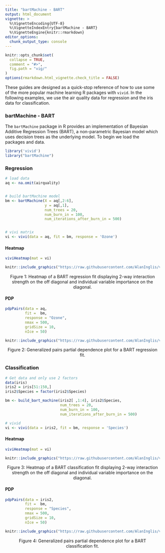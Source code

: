 ```yaml
---
title: "bartMachine - BART"
output: html_document
vignette: >
  %\VignetteEncoding{UTF-8}
  %\VignetteIndexEntry{bartMachine - BART}
  %\VignetteEngine{knitr::rmarkdown}
editor_options:
  chunk_output_type: console
---
```



```r
knitr::opts_chunk$set(
  collapse = TRUE,
  comment = "#>",
  fig.path = "vig/"
)
options(rmarkdown.html_vignette.check_title = FALSE)
```

<!-- avoid border around images -->
<style>
img {
  border: 0;
  }
</style>

These guides are designed as a quick-stop reference of how to use some of the more popular machine learning R packages with `vivid`.  In the following examples, we use the air quality data for regression and the iris data for classification. 

### bartMachine - BART
The `bartMachine` package in R provides an implementation of Bayesian Additive Regression Trees (BART), a non-parametric Bayesian model which uses decision trees as the underlying model. To begin we load the packages and data.

```r
library('vivid')
library("bartMachine")
```


### Regression

```r
# load data 
aq <- na.omit(airquality)


# build bartMachine model
bm <- bartMachine(X = aq[,2:6], 
                  y = aq[,1], 
                  num_trees = 20,
                  num_burn_in = 100,
                  num_iterations_after_burn_in = 500)


# vivi matrix
vi <- vivi(data = aq, fit = bm, response = 'Ozone')
```

#### Heatmap
```r
viviHeatmap(mat = vi)
```


```r
knitr::include_graphics("https://raw.githubusercontent.com/AlanInglis/vivid/master/vignettes/vig/bm_r_heat-1.png")
```
<center>
<caption><span id="fig1:fig1">Figure 1: </span>Heatmap of a BART regression fit displaying 2-way interaction strength on the off diagonal and individual variable importance on the diagonal.</caption>
  </center>

#### PDP
```r
pdpPairs(data = aq, 
         fit =  bm, 
         response = "Ozone", 
         nmax = 500, 
         gridSize = 10,         
         nIce = 50)
```

```r
knitr::include_graphics("https://raw.githubusercontent.com/AlanInglis/vivid/master/vignettes/vig/bm_r_pdp-1.png")
```
<center>
<caption><span id="fig2:fig2">Figure 2: </span>Generalized pairs partial dependence plot for a BART regression fit.</caption>
</center>

### Classification
```r
# Get data and only use 2 factors
data(iris)
iris2 = iris[51:150,]
iris2$Species = factor(iris2$Species)

bm <- build_bart_machine(iris2[ ,1:4], iris2$Species,
                         num_trees = 20,
                         num_burn_in = 100,
                         num_iterations_after_burn_in = 500)

# vivid
vi <- vivi(data = iris2, fit = bm, response = 'Species')
```


#### Heatmap
```r
viviHeatmap(mat = vi)
```

  
```r
knitr::include_graphics("https://raw.githubusercontent.com/AlanInglis/vivid/master/vignettes/vig/bm_c_heat-1.png")
```
<center>
<caption><span id="fig3:fig3">Figure 3: </span>Heatmap of a BART classification fit displaying 2-way interaction strength on the off diagonal and individual variable importance on the diagonal.</caption>
  </center>
  
  
#### PDP
```r
pdpPairs(data = iris2, 
         fit =  bm, 
         response = "Species", 
         nmax = 500, 
         gridSize = 10,         
         nIce = 50)
```

```r
knitr::include_graphics("https://raw.githubusercontent.com/AlanInglis/vivid/master/vignettes/vig/bm_c_pdp-1.png")
```
<center>
<caption><span id="fig4:fig4">Figure 4: </span>Generalized pairs partial dependence plot for a BART classification fit.</caption>
</center>
